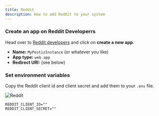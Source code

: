 ```yaml
---
title: Reddit
description: How to add Reddit to your system
---
```



<Steps>

### Create an app on Reddit Developerrs

Head over to [Reddit developers](https://www.reddit.com/prefs/apps) and click on **create a new app**.

* **Name:** `MyPostizInstance` (or whatever you like)
* **App type:** `web app`
* **Redirect URI:** (see below)

<OAuth2Redirect provider = "reddit" />

### Set environment variables

Copy the Reddit client id and client secret and add them to your `.env` file.

![Reddit](/images/providers/reddit/reddit-001.png)

```env
REDDIT_CLIENT_ID=""
REDDIT_CLIENT_SECRET=""
```
</Steps>
